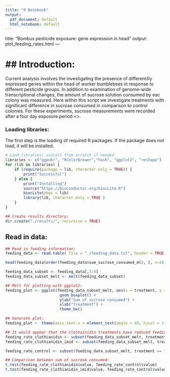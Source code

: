 ```yaml
---
title: "R Notebook"
output:
  pdf_document: default
  html_notebook: default
---
```

title: "Bombus pesticide exposure: gene expression in head"
output: plot_feeding_rates.html
---

## Introduction:
================

Current analysis involves the investigating the presence of differentilly expressed genes within the head of worker bumblebees in response to different pesticide groups. In addition to examination of genome-wide transcriptional changes, the amount of sucrose solution consumed by eac colony was measured. Here within this script we investigate treatments with significant difference in sucrose consumed in comparison to control colonies. For these experiments, sucrose measurements were recorded after a four day exposure period <<DOUBLECHECK>>.  

### Loading libraries:
The first step is the loading of required R packages. If the package does not load, it will be installed.  

```r
# Load libraries; install from scratch if needed
libraries <- c("ggpubr", "RColorBrewer","hash", "ggplot2", "reshape")
for (lib in libraries) {
    if (require(package = lib, character.only = TRUE)) {
        print("Successful")
    } else {
        print("Installing")
        source("https://bioconductor.org/biocLite.R")
        biocLite(pkgs = lib)
        library(lib, character.only = TRUE )
    }
}

## Create results directory:
dir.create("./results/", recursive = TRUE)
```

## Read in data:

```r
## Read in feeding information:
feeding_data <- read.table( file = "./feeding_data.txt", header = TRUE)

head(feeding_data[order(feeding_data$sum_sucrose_consumed_ml), ], n=10)

feeding_data_subset <- feeding_data[,3:4]
feeding_data_subset_melt <- melt(feeding_data_subset)

## Melt for plotting with ggplot2:
feeding_plot <- ggplot(feeding_data_subset_melt, aes(x = treatment, y = value)) +
                        geom_boxplot() +
                        ylab("Sum of sucrose consumed") +
                        xlab("Treatment") +
                        theme_bw()

## Generate plot:
feeding_plot +  theme(axis.text.x = element_text(angle = 45, hjust = 1))

## It would appear that the clothainidin treatments have reduced feeding in comparison to other treatments:
feeding_rate_clothianidin <- subset(feeding_data_subset_melt, treatment == "Clothianidin")
feeding_rate_clothianidin_imid <- subset(feeding_data_subset_melt, treatment == "Clothianidin_+_Imidacloprid")

feeding_rate_control <- subset(feeding_data_subset_melt, treatment == "Control")

## Comparison between sum of sucrose consumed:
t.test(feeding_rate_clothianidin$value, feeding_rate_control$value)
t.test(feeding_rate_clothianidin_imid$value, feeding_rate_control$value)
```



